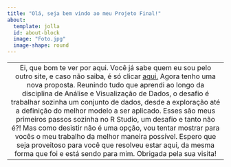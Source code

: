 ```yaml
---
title: "Olá, seja bem vindo ao meu Projeto Final!"
about:
  template: jolla
  id: about-block
  image: "Foto.jpg"
  image-shape: round
---
```


|                                                                                                                                                                                                                                                                                                                                                                                                                                                                                                                                                                                                                                                                                                                               |
|:----------------------------------------------------------------------:|
| Ei, que bom te ver por aqui. Você já sabe quem eu sou pelo outro site, e caso não saiba, é só clicar [aqui.](https://dyenici.github.io/FIP606/) Agora tenho uma nova proposta. Reunindo tudo que aprendi ao longo da disciplina de Análise e Visualização de Dados, o desafio é trabalhar sozinha um conjunto de dados, desde a exploração até a definição do melhor modelo a ser aplicado. Esses são meus primeiros passos sozinha no R Studio, um desafio e tanto não é?! Mas como desistir não é uma opção, vou tentar mostrar para vocês o meu trabalho da melhor maneira possível. Espero que seja proveitoso para você que resolveu estar aqui, da mesma forma que foi e está sendo para mim. Obrigada pela sua visita! |
